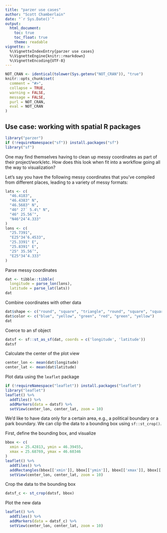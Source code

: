 ```yaml
---
title: "parzer use cases"
author: "Scott Chamberlain"
date: "`r Sys.Date()`"
output:
  html_document:
    toc: true
    toc_float: true
    theme: readable
vignette: >
  %\VignetteIndexEntry{parzer use cases}
  %\VignetteEngine{knitr::rmarkdown}
  %\VignetteEncoding{UTF-8}
---
```


```r
NOT_CRAN <- identical(tolower(Sys.getenv("NOT_CRAN")), "true")
knitr::opts_chunk$set(
  comment = "#>",
  collapse = TRUE,
  warning = FALSE,
  message = FALSE,
  purl = NOT_CRAN,
  eval = NOT_CRAN
)
```

## Use case: working with spatial R packages

```r
library("parzer")
if (!requireNamespace("sf")) install.packages("sf")
library("sf")
```

One may find themselves having to clean up messy coordinates as part of
their project/work/etc. How does this look when fit into a workflow going 
all the way to visualization?

Let's say you have the following messy coordinates that you've compiled
from different places, leading to a variety of messy formats:

```r
lats <- c(
  "46.4183",
  "46.4383° N",
  "46.5683° N",
  "46° 27´ 5.4\" N",
  "46° 25.56’",
  "N46°24’4.333"
)
lons <- c(
  "25.7391",
  "E25°34’6.4533",
  "25.3391° E",
  "25.8391° E",
  "25° 35.56’",
  "E25°34’4.333"
)
```

Parse messy coordinates


```r
dat <- tibble::tibble(
  longitude = parse_lon(lons),
  latitude = parse_lat(lats))
dat
```

Combine coordinates with other data


```r
dat$shape <- c("round", "square", "triangle", "round", "square", "square")
dat$color <- c("blue", "yellow", "green", "red", "green", "yellow")
dat
```

Coerce to an sf object

```r
datsf <- sf::st_as_sf(dat, coords = c('longitude', 'latitude'))
datsf
```

Calculate the center of the plot view

```r
center_lon <- mean(dat$longitude)
center_lat <- mean(dat$latitude)
```

Plot data using the `leaflet` package

```r
if (!requireNamespace("leaflet")) install.packages("leaflet")
library("leaflet")
leaflet() %>%
  addTiles() %>%
  addMarkers(data = datsf) %>%
  setView(center_lon, center_lat, zoom = 10)
```

We'd like to have data only for a certain area, e.g., a political boundary or
a park boundary. We can clip the data to a bounding box using `sf::st_crop()`.

First, define the bounding box, and visualize


```r
bbox <- c(
  xmin = 25.42813, ymin = 46.39455,
  xmax = 25.68769, ymax = 46.60346
)
leaflet() %>%
  addTiles() %>%
  addRectangles(bbox[['xmin']], bbox[['ymin']], bbox[['xmax']], bbox[['ymax']]) %>%
  setView(center_lon, center_lat, zoom = 10)
````

Crop the data to the bounding box

```r
datsf_c <- st_crop(datsf, bbox)
```

Plot the new data


```r
leaflet() %>%
  addTiles() %>%
  addMarkers(data = datsf_c) %>%
  setView(center_lon, center_lat, zoom = 10)
```
